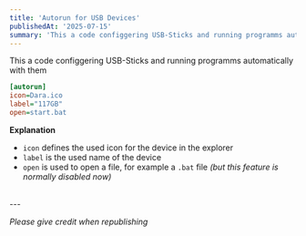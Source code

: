 ```yaml
---
title: 'Autorun for USB Devices'
publishedAt: '2025-07-15'
summary: 'This a code configgering USB-Sticks and running programms automatically with them'
---
```

This a code configgering USB-Sticks and running programms automatically with them

```ini
[autorun]
icon=Dara.ico
label="117GB"
open=start.bat
```

**Explanation**
- `icon` defines the used icon for the device in the explorer
- `label` is the used name of the device
- `open` is used to open a file, for example a `.bat` file *(but this feature is normally disabled now)*

<br/>
---

*Please give credit when republishing*
